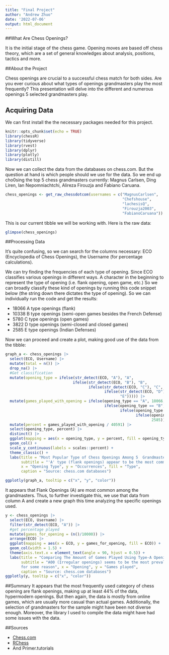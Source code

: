 ```yaml
---
title: "Final Project"
author: "Andrew Zhuo"
date: '2022-07-06'
output: html_document
---
```


##What Are Chess Openings?

It is the initial stage of the chess game. Opening moves are based off chess theory, which are a set of general knowledges about analysis, positions, tactics and more.

##About the Project

Chess openings are crucial to a successful chess match for both sides. Are you ever curious about what types of openings grandmasters play the most frequently? This presentation will delve into the different and numerous openings 5 selected grandmasters play.


## Acquiring Data

We can first install the the necessary packages needed for this project.

```r
knitr::opts_chunk$set(echo = TRUE)
library(chessR)
library(tidyverse)
library(rvest)
library(dplyr)
library(plotly)
library(distill)
```



Now we can collect the data from the databases on chess.com. But the question at hand is which people should we use for the data. So we end up cho0sing the top 5 chess grandmasters currently: Magnus Carlsen, Ding Liren, Ian Nepomniachtchi, Alireza Firouzja and Fabiano Caruana.


```r
chess_openings <- get_raw_chessdotcom(usernames = c("MagnusCarlsen",
                                                    "Chefshouse",
                                                    "lachesisQ",
                                                    "Firouzja2003",
                                                    "FabianoCaruana"))
```

This is our current tibble we will be working with. Here is the raw data:

```r
glimpse(chess_openings)
```

##Processing Data

It's quite confusing, so we can search for the columns necessary: ECO (Encyclopedia of Chess Openings), the Username (for percentage calculations).

We can try finding the frequencies of each type of opening. Since ECO classifies various openings in different ways. A character in the beginning to represent the type of opening (i.e. flank opening, open game, etc.) So we can broadly classify these kind of openings by running this code snippet below (the string down there dictates the type of opening). So we can individually run the code and get the results:

-   18066 A type openings (flank)
-   10338 B type openings (semi-open games besides the French Defense)
-   5780 C type openings (open games)
-   3822 D type openings (semi-closed and closed games)
-   2585 E type openings (Indian Defenses)

Now we can proceed and create a plot, making good use of the data from the tibble:
```r
graph_a <- chess_openings |> 
  select(ECO, Username) |> 
  mutate(total = n()) |> 
  drop_na() |> 
  #Get classification
  mutate(opening_type = ifelse(str_detect(ECO, "A"), "A", 
                              ifelse(str_detect(ECO, "B"), "B", 
                                     ifelse(str_detect(ECO, "C"), "C",
                                            ifelse(str_detect(ECO, "D"), "D", 
                                                   "E"))))) |> 
  mutate(games_played_with_opening = ifelse(opening_type == "A", 18066,
                                            ifelse(opening_type == "B", 10338, 
                                                   ifelse(opening_type == "C", 5780,
                                                          ifelse(opening_type == "D", 3822,
                                                                 2585))))) |> 
  mutate(percent = games_played_with_opening / 40591) |> 
  select(opening_type, percent) |> 
  distinct() |> 
  ggplot(mapping = aes(x = opening_type, y = percent, fill = opening_type)) + 
  geom_col() +
  scale_y_continuous(labels = scales::percent) +
  theme_classic() +
  labs(title = "Most Popular Type of Chess Openings Among 5  Grandmasters",
       subtitle = "'A' type (flank openings) appear to be the most commonly played",
       x = "Opening Type", y = "Occurrences", fill = "Type", 
       caption = "Source: chess.com databases")

ggplotly(graph_a, tooltip = c("x", "y", "color"))
```

It appears that Flank Openings (A) are most common among the grandmasters. Thus, to further investigate this, we use that data from column A and create a new graph this time analyzing the specific openings used.
```r
y <- chess_openings |> 
  select(ECO, Username) |> 
  filter(str_detect(ECO, "A")) |> 
  #get percentage played
  mutate(games_for_opening = (n()/10000)) |> 
  arrange(ECO) |> 
  ggplot(mapping = aes(x = ECO, y = games_for_opening, fill = ECO)) +
  geom_col(width = 1.5) +
  theme(axis.text.x = element_text(angle = 90, hjust = 0.5)) +
  labs(title = "Comparing The Amount of Games Played Using Type-A Openings",
       subtitle = "A00 (Irregular openings) seems to be the most prevalent\n
       for some reason", x = "Opening", y = "Games played", 
       caption = "Source: chess.com databases")
ggplotly(y, tooltip = c("x", "color"))
```
##Summary
It appears that the most frequently used category of chess opening are flank openings, making up at least 44% of the data, hypermodern openings. But then again, the data is mostly from online games, which are usually more casual than actual games. Additionally, the selection of grandmasters for the sample might have been not diverse enough. Moreover, the library I used to compile the data might have had some issues with the data.

##Sources

- [Chess.com](chess.com)
- [RChess](https://github.com/jbkunst/rchess)
- And Primer.tutorials